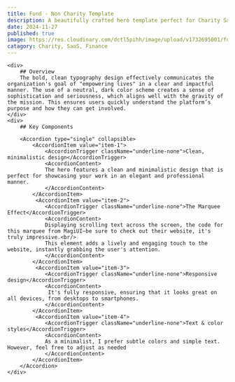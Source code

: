 ```yaml
---
title: Fund - Non Charity Template
description: A beautifully crafted hero template perfect for Charity SaaS businesses looking to showcase their innovative goals.
date: 2024-11-27
published: true
image: https://res.cloudinary.com/dctl5pihh/image/upload/v1732695001/fund_t_1_qdfong.png
catagory: Charity, SaaS, Finance
---
```


<ComponentPreview name="fund" />

<div className="py-12  px-20">
<div className="w-full grid md:grid-cols-2 grid-cols-1 gap-2">

    <div>
        ## Overview
        The bold, clean typography design effectively communicates the organization's goal of "empowering lives" in a clear and impactful manner. The use of a neutral, dark color scheme creates a sense of sophistication and seriousness, which aligns well with the gravity of the mission. This ensures users quickly understand the platform’s purpose and how they can get involved.
    </div>
    <div>
        ## Key Components

        <Accordion type="single" collapsible>
            <AccordionItem value="item-1">
                <AccordionTrigger className="underline-none">Clean, minimalistic design</AccordionTrigger>
                <AccordionContent>
                The hero features a clean and minimalistic design that is perfect for showcasing your work in an elegant and professional manner.
                </AccordionContent>
            </AccordionItem>
             <AccordionItem value="item-2">
                <AccordionTrigger className="underline-none">The Marquee Effect</AccordionTrigger>
                <AccordionContent>
                Displaying scrolling text across the screen, the code for this marquee from MagiUI—be sure to check out their website, it's truly impressive.<br/>
                This element adds a lively and engaging touch to the website, instantly grabbing the user's attention.
                </AccordionContent>
            </AccordionItem>
             <AccordionItem value="item-3">
                <AccordionTrigger className="underline-none">Responsive design</AccordionTrigger>
                <AccordionContent>
                 It's fully responsive, ensuring that it looks great on all devices, from desktops to smartphones.
                </AccordionContent>
            </AccordionItem>
             <AccordionItem value="item-4">
                <AccordionTrigger className="underline-none">Text & color styles</AccordionTrigger>
                <AccordionContent>
                As a minimalist, I prefer subtle colors and simple text. However, feel free to adjust as needed
                </AccordionContent>
            </AccordionItem>
        </Accordion>
    </div>

</div>
</div>
